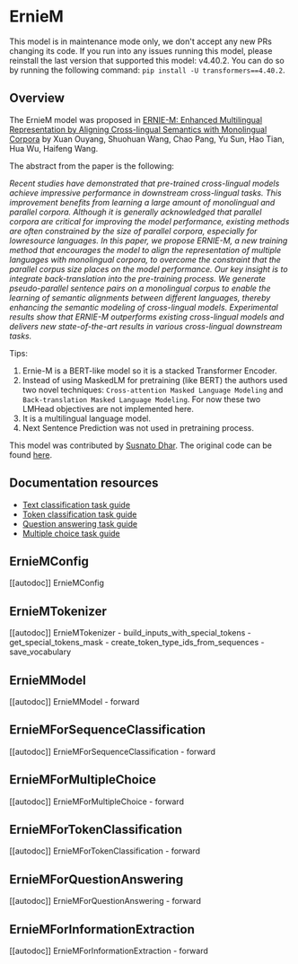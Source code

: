 <!--Copyright 2023 The HuggingFace and Baidu Team. All rights reserved.

Licensed under the Apache License, Version 2.0 (the "License"); you may not use this file except in compliance with
the License. You may obtain a copy of the License at

http://www.apache.org/licenses/LICENSE-2.0

Unless required by applicable law or agreed to in writing, software distributed under the License is distributed on
an "AS IS" BASIS, WITHOUT WARRANTIES OR CONDITIONS OF ANY KIND, either express or implied. See the License for the
specific language governing permissions and limitations under the License.
-->

# ErnieM

<Tip warning={true}>

This model is in maintenance mode only, we don't accept any new PRs changing its code.
If you run into any issues running this model, please reinstall the last version that supported this model: v4.40.2.
You can do so by running the following command: `pip install -U transformers==4.40.2`.

</Tip>

## Overview

The ErnieM model was proposed in [ERNIE-M: Enhanced Multilingual Representation by Aligning
Cross-lingual Semantics with Monolingual Corpora](https://arxiv.org/abs/2012.15674)  by Xuan Ouyang, Shuohuan Wang, Chao Pang, Yu Sun,
Hao Tian, Hua Wu, Haifeng Wang.

The abstract from the paper is the following:

*Recent studies have demonstrated that pre-trained cross-lingual models achieve impressive performance in downstream cross-lingual tasks. This improvement benefits from learning a large amount of monolingual and parallel corpora. Although it is generally acknowledged that parallel corpora are critical for improving the model performance, existing methods are often constrained by the size of parallel corpora, especially for lowresource languages. In this paper, we propose ERNIE-M, a new training method that encourages the model to align the representation of multiple languages with monolingual corpora, to overcome the constraint that the parallel corpus size places on the model performance. Our key insight is to integrate back-translation into the pre-training process. We generate pseudo-parallel sentence pairs on a monolingual corpus to enable the learning of semantic alignments between different languages, thereby enhancing the semantic modeling of cross-lingual models. Experimental results show that ERNIE-M outperforms existing cross-lingual models and delivers new state-of-the-art results in various cross-lingual downstream tasks.*

Tips:

1. Ernie-M is a BERT-like model so it is a stacked Transformer Encoder.
2. Instead of using MaskedLM for pretraining (like BERT) the authors used two novel techniques: `Cross-attention Masked Language Modeling` and `Back-translation Masked Language Modeling`. For now these two LMHead objectives are not implemented here.
3. It is a multilingual language model.
4. Next Sentence Prediction was not used in pretraining process.


This model was contributed by [Susnato Dhar](https://huggingface.co/susnato). The original code can be found [here](https://github.com/PaddlePaddle/PaddleNLP/tree/develop/paddlenlp/transformers/ernie_m).

## Documentation resources

- [Text classification task guide](../tasks/sequence_classification)
- [Token classification task guide](../tasks/token_classification)
- [Question answering task guide](../tasks/question_answering)
- [Multiple choice task guide](../tasks/multiple_choice)

## ErnieMConfig

[[autodoc]] ErnieMConfig


## ErnieMTokenizer

[[autodoc]] ErnieMTokenizer
    - build_inputs_with_special_tokens
    - get_special_tokens_mask
    - create_token_type_ids_from_sequences
    - save_vocabulary


## ErnieMModel

[[autodoc]] ErnieMModel
    - forward

## ErnieMForSequenceClassification

[[autodoc]] ErnieMForSequenceClassification
    - forward


## ErnieMForMultipleChoice

[[autodoc]] ErnieMForMultipleChoice
    - forward


## ErnieMForTokenClassification

[[autodoc]] ErnieMForTokenClassification
    - forward


## ErnieMForQuestionAnswering

[[autodoc]] ErnieMForQuestionAnswering
    - forward

## ErnieMForInformationExtraction

[[autodoc]] ErnieMForInformationExtraction
    - forward
